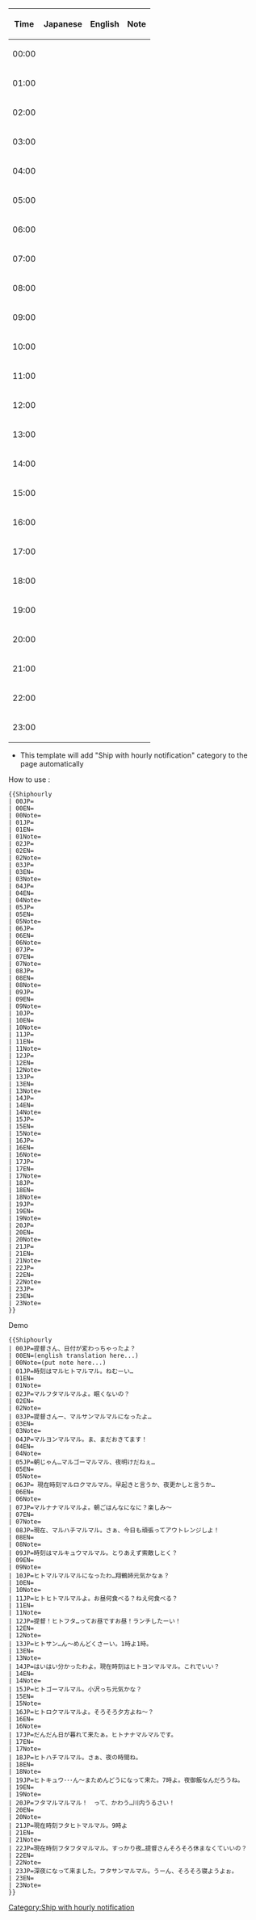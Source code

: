 {| class="wikitable"
!Time
!Japanese
!English
!Note
|-
|00:00<br />{{{Clip00|}}}
|{{{00JP|}}}
|{{{00EN|}}}
|{{{00Note|}}}
|-
|01:00<br />{{{Clip01|}}}
|{{{01JP|}}}
|{{{01EN|}}}
|{{{01Note|}}}
|-
|02:00<br />{{{Clip02|}}}
|{{{02JP|}}}
|{{{02EN|}}}
|{{{02Note|}}}
|-
|03:00<br />{{{Clip03|}}}
|{{{03JP|}}}
|{{{03EN|}}}
|{{{03Note|}}}
|-
|04:00<br />{{{Clip04|}}}
|{{{04JP|}}}
|{{{04EN|}}}
|{{{04Note|}}}
|-
|05:00<br />{{{Clip05|}}}
|{{{05JP|}}}
|{{{05EN|}}}
|{{{05Note|}}}
|-
|06:00<br />{{{Clip06|}}}
|{{{06JP|}}}
|{{{06EN|}}}
|{{{06Note|}}}
|-
|07:00<br />{{{Clip07|}}}
|{{{07JP|}}}
|{{{07EN|}}}
|{{{07Note|}}}
|-
|08:00<br />{{{Clip08|}}}
|{{{08JP|}}}
|{{{08EN|}}}
|{{{08Note|}}}
|-
|09:00<br />{{{Clip09|}}}
|{{{09JP|}}}
|{{{09EN|}}}
|{{{09Note|}}}
|-
|10:00<br />{{{Clip10|}}}
|{{{10JP|}}}
|{{{10EN|}}}
|{{{10Note|}}}
|-
|11:00<br />{{{Clip11|}}}
|{{{11JP|}}}
|{{{11EN|}}}
|{{{11Note|}}}
|-
|12:00<br />{{{Clip12|}}}
|{{{12JP|}}}
|{{{12EN|}}}
|{{{12Note|}}}
|-
|13:00<br />{{{Clip13|}}}
|{{{13JP|}}}
|{{{13EN|}}}
|{{{13Note|}}}
|-
|14:00<br />{{{Clip14|}}}
|{{{14JP|}}}
|{{{14EN|}}}
|{{{14Note|}}}
|-
|15:00<br />{{{Clip15|}}}
|{{{15JP|}}}
|{{{15EN|}}}
|{{{15Note|}}}
|-
|16:00<br />{{{Clip16|}}}
|{{{16JP|}}}
|{{{16EN|}}}
|{{{16Note|}}}
|-
|17:00<br />{{{Clip17|}}}
|{{{17JP|}}}
|{{{17EN|}}}
|{{{17Note|}}}
|-
|18:00<br />{{{Clip18|}}}
|{{{18JP|}}}
|{{{18EN|}}}
|{{{18Note|}}}
|-
|19:00<br />{{{Clip19|}}}
|{{{19JP|}}}
|{{{19EN|}}}
|{{{19Note|}}}
|-
|20:00<br />{{{Clip20|}}}
|{{{20JP|}}}
|{{{20EN|}}}
|{{{20Note|}}}
|-
|21:00<br />{{{Clip21|}}}
|{{{21JP|}}}
|{{{21EN|}}}
|{{{21Note|}}}
|-
|22:00<br />{{{Clip22|}}}
|{{{22JP|}}}
|{{{22EN|}}}
|{{{22Note|}}}
|-
|23:00<br />{{{Clip23|}}}
|{{{23JP|}}}
|{{{23EN|}}}
|{{{23Note|}}}
|}
<noinclude>
*This template will add "Ship with hourly notification" category to the page automatically
How to use :
<pre>
{{Shiphourly
| 00JP=
| 00EN=
| 00Note=
| 01JP=
| 01EN=
| 01Note=
| 02JP=
| 02EN=
| 02Note=
| 03JP=
| 03EN=
| 03Note=
| 04JP=
| 04EN=
| 04Note=
| 05JP=
| 05EN=
| 05Note=
| 06JP=
| 06EN=
| 06Note=
| 07JP=
| 07EN=
| 07Note=
| 08JP=
| 08EN=
| 08Note=
| 09JP=
| 09EN=
| 09Note=
| 10JP=
| 10EN=
| 10Note=
| 11JP=
| 11EN=
| 11Note=
| 12JP=
| 12EN=
| 12Note=
| 13JP=
| 13EN=
| 13Note=
| 14JP=
| 14EN=
| 14Note=
| 15JP=
| 15EN=
| 15Note=
| 16JP=
| 16EN=
| 16Note=
| 17JP=
| 17EN=
| 17Note=
| 18JP=
| 18EN=
| 18Note=
| 19JP=
| 19EN=
| 19Note=
| 20JP=
| 20EN=
| 20Note=
| 21JP=
| 21EN=
| 21Note=
| 22JP=
| 22EN=
| 22Note=
| 23JP=
| 23EN=
| 23Note=
}}
</pre>

Demo
<pre>
{{Shiphourly
| 00JP=提督さん、日付が変わっちゃったよ？
| 00EN=(english translation here...)
| 00Note=(put note here...)
| 01JP=時刻はマルヒトマルマル。ねむーい…
| 01EN=
| 01Note=
| 02JP=マルフタマルマルよ。眠くないの？
| 02EN=
| 02Note=
| 03JP=提督さんー、マルサンマルマルになったよ…
| 03EN=
| 03Note=
| 04JP=マルヨンマルマル。ま、まだおきてます！
| 04EN=
| 04Note=
| 05JP=朝じゃん…マルゴーマルマル、夜明けだねぇ…
| 05EN=
| 05Note=
| 06JP= 現在時刻マルロクマルマル。早起きと言うか、夜更かしと言うか… 	
| 06EN=
| 06Note=
| 07JP=マルナナマルマルよ。朝ごはんなになに？楽しみ～
| 07EN=
| 07Note=
| 08JP=現在、マルハチマルマル。さぁ、今日も頑張ってアウトレンジしよ！ 	
| 08EN=
| 08Note=
| 09JP=時刻はマルキュウマルマル。とりあえず索敵しとく？
| 09EN=
| 09Note=
| 10JP=ヒトマルマルマルになったわ…翔鶴姉元気かなぁ？
| 10EN=
| 10Note=
| 11JP=ヒトヒトマルマルよ。お昼何食べる？ねえ何食べる？ 	
| 11EN=
| 11Note=
| 12JP=提督！ヒトフタ…ってお昼ですお昼！ランチしたーい！
| 12EN=
| 12Note=
| 13JP=ヒトサン…ん～めんどくさーい。1時よ1時。
| 13EN=
| 13Note=
| 14JP=はいはい分かったわよ。現在時刻はヒトヨンマルマル。これでいい？
| 14EN=
| 14Note=
| 15JP=ヒトゴーマルマル。小沢っち元気かな？
| 15EN=
| 15Note=
| 16JP=ヒトロクマルマルよ。そろそろ夕方よね～？
| 16EN=
| 16Note=
| 17JP=だんだん日が暮れて来たぁ。ヒトナナマルマルです。
| 17EN=
| 17Note=
| 18JP=ヒトハチマルマル。さぁ、夜の時間ね。
| 18EN=
| 18Note=
| 19JP=ヒトキュウ･･･ん～まためんどうになって来た。7時よ。夜御飯なんだろうね。 	
| 19EN=
| 19Note=
| 20JP=フタマルマルマル！　って、かわう…川内うるさい！ 	
| 20EN=
| 20Note=
| 21JP=現在時刻フタヒトマルマル。9時よ
| 21EN=
| 21Note=
| 22JP=現在時刻フタフタマルマル。すっかり夜…提督さんそろそろ休まなくていいの？ 	
| 22EN=
| 22Note=
| 23JP=深夜になって来ました。フタサンマルマル。うーん、そろそろ寝ようよぉ。 	
| 23EN=
| 23Note=
}}
</pre>
{{Shiphourly
| 00JP=提督さん、日付が変わっちゃったよ？
| 00EN=(english translation here...)
| 00Note=(put note here...)
| 01JP=時刻はマルヒトマルマル。ねむーい…
| 01EN=
| 01Note=
| 02JP=マルフタマルマルよ。眠くないの？
| 02EN=
| 02Note=
| 03JP=提督さんー、マルサンマルマルになったよ…
| 03EN=
| 03Note=
| 04JP=マルヨンマルマル。ま、まだおきてます！
| 04EN=
| 04Note=
| 05JP=朝じゃん…マルゴーマルマル、夜明けだねぇ…
| 05EN=
| 05Note=
| 06JP= 現在時刻マルロクマルマル。早起きと言うか、夜更かしと言うか… 	
| 06EN=
| 06Note=
| 07JP=マルナナマルマルよ。朝ごはんなになに？楽しみ～
| 07EN=
| 07Note=
| 08JP=現在、マルハチマルマル。さぁ、今日も頑張ってアウトレンジしよ！ 	
| 08EN=
| 08Note=
| 09JP=時刻はマルキュウマルマル。とりあえず索敵しとく？
| 09EN=
| 09Note=
| 10JP=ヒトマルマルマルになったわ…翔鶴姉元気かなぁ？
| 10EN=
| 10Note=
| 11JP=ヒトヒトマルマルよ。お昼何食べる？ねえ何食べる？ 	
| 11EN=
| 11Note=
| 12JP=提督！ヒトフタ…ってお昼ですお昼！ランチしたーい！
| 12EN=
| 12Note=
| 13JP=ヒトサン…ん～めんどくさーい。1時よ1時。
| 13EN=
| 13Note=
| 14JP=はいはい分かったわよ。現在時刻はヒトヨンマルマル。これでいい？
| 14EN=
| 14Note=
| 15JP=ヒトゴーマルマル。小沢っち元気かな？
| 15EN=
| 15Note=
| 16JP=ヒトロクマルマルよ。そろそろ夕方よね～？
| 16EN=
| 16Note=
| 17JP=だんだん日が暮れて来たぁ。ヒトナナマルマルです。
| 17EN=
| 17Note=
| 18JP=ヒトハチマルマル。さぁ、夜の時間ね。
| 18EN=
| 18Note=
| 19JP=ヒトキュウ･･･ん～まためんどうになって来た。7時よ。夜御飯なんだろうね。 	
| 19EN=
| 19Note=
| 20JP=フタマルマルマル！　って、かわう…川内うるさい！ 	
| 20EN=
| 20Note=
| 21JP=現在時刻フタヒトマルマル。9時よ
| 21EN=
| 21Note=
| 22JP=現在時刻フタフタマルマル。すっかり夜…提督さんそろそろ休まなくていいの？ 	
| 22EN=
| 22Note=
| 23JP=深夜になって来ました。フタサンマルマル。うーん、そろそろ寝ようよぉ。 	
| 23EN=
| 23Note=
}}
</noinclude>

[[Category:Ship with hourly notification]]